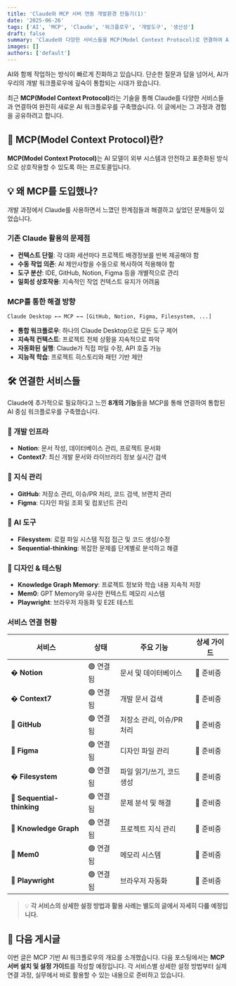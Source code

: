 ```yaml
---
title: 'Claude와 MCP 서버 연동 개발환경 만들기(1)'
date: '2025-06-26'
tags: ['AI', 'MCP', 'Claude', '워크플로우', '개발도구', '생산성']
draft: false
summary: 'Claude와 다양한 서비스들을 MCP(Model Context Protocol)로 연결하여 AI 중심의 개발 워크플로우를 구축한 경험을 공유합니다. 8개의 핵심 서비스 연결과 기대 효과를 소개합니다.'
images: []
authors: ['default']
---
```


AI와 함께 작업하는 방식이 빠르게 진화하고 있습니다. 단순한 질문과 답을 넘어서, AI가 우리의 개발 워크플로우에 깊숙이 통합되는 시대가 왔습니다.

최근 <b>MCP(Model Context Protocol)</b>라는 기술을 통해 Claude를 다양한 서비스들과 연결하여 완전히 새로운 AI 워크플로우를 구축했습니다. 이 글에서는 그 과정과 경험을 공유하려고 합니다.

## 🔗 MCP(Model Context Protocol)란?

<b>MCP(Model Context Protocol)</b>는 AI 모델이 외부 시스템과 안전하고 표준화된 방식으로 상호작용할
수 있도록 하는 프로토콜입니다.

## 💡 왜 MCP를 도입했나?

개발 과정에서 Claude를 사용하면서 느꼈던 한계점들과 해결하고 싶었던 문제들이 있었습니다.

### 기존 Claude 활용의 문제점

- **컨텍스트 단절**: 각 대화 세션마다 프로젝트 배경정보를 반복 제공해야 함
- **수동 작업 의존**: AI 제안사항을 수동으로 복사하여 적용해야 함
- **도구 분산**: IDE, GitHub, Notion, Figma 등을 개별적으로 관리
- **일회성 상호작용**: 지속적인 작업 컨텍스트 유지가 어려움

### MCP를 통한 해결 방향

```
Claude Desktop ←→ MCP ←→ [GitHub, Notion, Figma, Filesystem, ...]
```

- **통합 워크플로우**: 하나의 Claude Desktop으로 모든 도구 제어
- **지속적 컨텍스트**: 프로젝트 전체 상황을 지속적으로 파악
- **자동화된 실행**: Claude가 직접 파일 수정, API 호출 가능
- **지능적 학습**: 프로젝트 히스토리와 패턴 기반 제안

## 🛠️ 연결한 서비스들

Claude에 추가적으로 필요하다고 느낀 <b>8개의 기능</b>들을 MCP를 통해 연결하여 통합된 AI 중심 워크플로우를 구축했습니다.

### 📁 개발 인프라

- **Notion**: 문서 작성, 데이터베이스 관리, 프로젝트 문서화
- **Context7**: 최신 개발 문서와 라이브러리 정보 실시간 검색

### 🧠 지식 관리

- **GitHub**: 저장소 관리, 이슈/PR 처리, 코드 검색, 브랜치 관리
- **Figma**: 디자인 파일 조회 및 컴포넌트 관리

### 🤖 AI 도구

- **Filesystem**: 로컬 파일 시스템 직접 접근 및 코드 생성/수정
- **Sequential-thinking**: 복잡한 문제를 단계별로 분석하고 해결

### 🎨 디자인 & 테스팅

- **Knowledge Graph Memory**: 프로젝트 정보와 학습 내용 지속적 저장
- **Mem0**: GPT Memory와 유사한 컨텍스트 메모리 시스템
- **Playwright**: 브라우저 자동화 및 E2E 테스트

### 서비스 연결 현황

| 서비스                     | 상태      | 주요 기능                 | 상세 가이드 |
| -------------------------- | --------- | ------------------------- | ----------- |
| � **Notion**               | 🟢 연결됨 | 문서 및 데이터베이스      | 🔗 준비중   |
| � **Context7**             | 🟢 연결됨 | 개발 문서 검색            | 🔗 준비중   |
| 🐙 **GitHub**              | 🟢 연결됨 | 저장소 관리, 이슈/PR 처리 | 🔗 준비중   |
| 🎨 **Figma**               | 🟢 연결됨 | 디자인 파일 관리          | 🔗 준비중   |
| � **Filesystem**           | 🟢 연결됨 | 파일 읽기/쓰기, 코드 생성 | 🔗 준비중   |
| 🎯 **Sequential-thinking** | 🟢 연결됨 | 문제 분석 및 해결         | 🔗 준비중   |
| 🧠 **Knowledge Graph**     | 🟢 연결됨 | 프로젝트 지식 관리        | 🔗 준비중   |
| 💾 **Mem0**                | 🟢 연결됨 | 메모리 시스템             | 🔗 준비중   |
| 🧪 **Playwright**          | 🟢 연결됨 | 브라우저 자동화           | 🔗 준비중   |

> 💡 **각 서비스의 상세한 설정 방법과 활용 사례는 별도의 글에서 자세히 다룰 예정입니다.**

## 🔄 다음 게시글

이번 글은 MCP 기반 AI 워크플로우의 개요를 소개했습니다. 다음 포스팅에서는 <b>MCP 서버 설치 및 설정 가이드</b>를 작성할 예정입니다. 각 서비스별 상세한 설정 방법부터 실제 연결 과정, 실무에서 바로 활용할 수 있는 내용으로 준비하고 있습니다.
